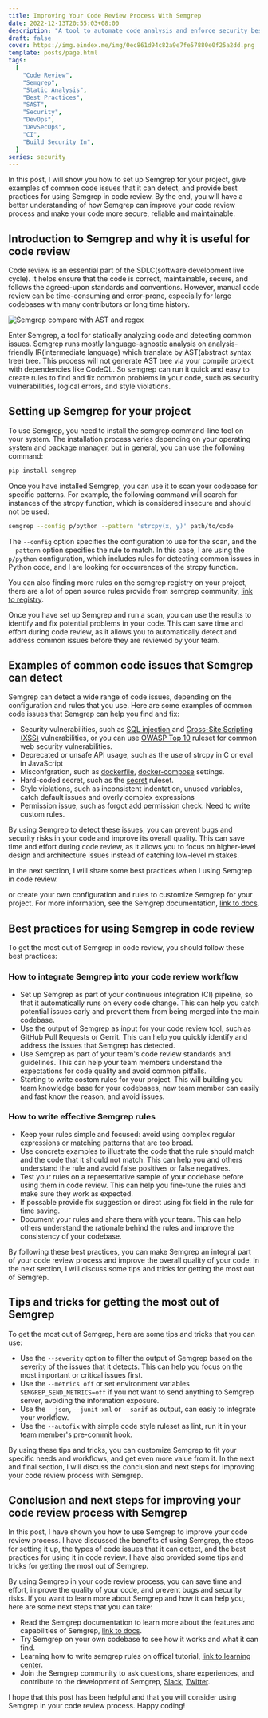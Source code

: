 ```yaml
---
title: Improving Your Code Review Process With Semgrep
date: 2022-12-13T20:55:03+08:00
description: "A tool to automate code analysis and enforce security best practices. Helps developers write better code faster."
draft: false
cover: https://img.eindex.me/img/0ec861d94c82a9e7fe57880e0f25a2dd.png
template: posts/page.html
tags:
  [
    "Code Review",
    "Semgrep",
    "Static Analysis",
    "Best Practices",
    "SAST",
    "Security",
    "DevOps",
    "DevSecOps",
    "CI",
    "Build Security In",
  ]
series: security
---
```


In this post, I will show you how to set up Semgrep for your project, give examples of common code issues that it can detect, and provide best practices for using Semgrep in code review. By the end, you will have a better understanding of how Semgrep can improve your code review process and make your code more secure, reliable and maintainable.

## Introduction to Semgrep and why it is useful for code review

Code review is an essential part of the SDLC(software development live cycle). It helps ensure that the code is correct, maintainable, secure, and follows the agreed-upon standards and conventions. However, manual code review can be time-consuming and error-prone, especially for large codebases with many contributors or long time history.

![Semgrep compare with AST and regex](https://img.eindex.me/img/e23bd0bbaf9d2513d3d26042b1aa702b.png)

Enter Semgrep, a tool for statically analyzing code and detecting common issues. Semgrep runs mostly language-agnostic analysis on analysis-friendly IR(intermediate language) which translate by AST(abstract syntax tree) tree. This process will not generate AST tree via your compile project with dependencies like CodeQL. So semgrep can run it quick and easy to create rules to find and fix common problems in your code, such as security vulnerabilities, logical errors, and style violations.

## Setting up Semgrep for your project

To use Semgrep, you need to install the semgrep command-line tool on your system. The installation process varies depending on your operating system and package manager, but in general, you can use the following command:

```bash
pip install semgrep
```

Once you have installed Semgrep, you can use it to scan your codebase for specific patterns. For example, the following command will search for instances of the strcpy function, which is considered insecure and should not be used:

```bash
semgrep --config p/python --pattern 'strcpy(x, y)' path/to/code
```

The `--config` option specifies the configuration to use for the scan, and the `--pattern` option specifies the rule to match. In this case, I are using the `p/python` configuration, which includes rules for detecting common issues in Python code, and I are looking for occurrences of the strcpy function.

You can also finding more rules on the semgrep registry on your project, there are a lot of open source rules provide from semgrep community, [link to registry](https://semgrep.dev/explore).

Once you have set up Semgrep and run a scan, you can use the results to identify and fix potential problems in your code. This can save time and effort during code review, as it allows you to automatically detect and address common issues before they are reviewed by your team.

## Examples of common code issues that Semgrep can detect

Semgrep can detect a wide range of code issues, depending on the configuration and rules that you use. Here are some examples of common code issues that Semgrep can help you find and fix:

- Security vulnerabilities, such as [SQL injection](https://semgrep.dev/p/sql-injection) and [Cross-Site Scripting (XSS)](https://semgrep.dev/p/xss) vulnerabilities, or you can use [OWASP Top 10](https://semgrep.dev/p/owasp-top-ten) ruleset for common web security vulnerabilities.
- Deprecated or unsafe API usage, such as the use of strcpy in C or eval in JavaScript
- Misconfgration, such as [dockerfile](https://semgrep.dev/p/dockerfile), [docker-compose](https://semgrep.dev/p/docker-compose) settings.
- Hard-coded secret, such as the [secret](https://semgrep.dev/p/secrets) ruleset.
- Style violations, such as inconsistent indentation, unused variables, catch default issues and overly complex expressions
- Permission issue, such as forgot add permission check. Need to write custom rules.

By using Semgrep to detect these issues, you can prevent bugs and security risks in your code and improve its overall quality. This can save time and effort during code review, as it allows you to focus on higher-level design and architecture issues instead of catching low-level mistakes.

In the next section, I will share some best practices when I using Semgrep in code review.

or create your own configuration and rules to customize Semgrep for your project. For more information, see the Semgrep documentation, [link to docs](https://semgrep.dev/docs/writing-rules/overview/).

## Best practices for using Semgrep in code review

To get the most out of Semgrep in code review, you should follow these best practices:

### How to integrate Semgrep into your code review workflow

- Set up Semgrep as part of your continuous integration (CI) pipeline, so that it automatically runs on every code change. This can help you catch potential issues early and prevent them from being merged into the main codebase.
- Use the output of Semgrep as input for your code review tool, such as GitHub Pull Requests or Gerrit. This can help you quickly identify and address the issues that Semgrep has detected.
- Use Semgrep as part of your team's code review standards and guidelines. This can help your team members understand the expectations for code quality and avoid common pitfalls.
- Starting to write costom rules for your project. This will building you team knowledge base for your codebases, new team member can easily and fast know the reason, and avoid issues.

### How to write effective Semgrep rules

- Keep your rules simple and focused: avoid using complex regular expressions or matching patterns that are too broad.
- Use concrete examples to illustrate the code that the rule should match and the code that it should not match. This can help you and others understand the rule and avoid false positives or false negatives.
- Test your rules on a representative sample of your codebase before using them in code review. This can help you fine-tune the rules and make sure they work as expected.
- If possable provide fix suggestion or direct using fix field in the rule for time saving.
- Document your rules and share them with your team. This can help others understand the rationale behind the rules and improve the consistency of your codebase.

By following these best practices, you can make Semgrep an integral part of your code review process and improve the overall quality of your code. In the next section, I will discuss some tips and tricks for getting the most out of Semgrep.

## Tips and tricks for getting the most out of Semgrep

To get the most out of Semgrep, here are some tips and tricks that you can use:

- Use the `--severity` option to filter the output of Semgrep based on the severity of the issues that it detects. This can help you focus on the most important or critical issues first.
- Use the `--metrics off` or set environment variables `SEMGREP_SEND_METRICS=off` if you not want to send anything to Semgrep server, avoiding the information exposure.
- Use the `--json`, `--junit-xml` or `--sarif` as output, can easiy to integrate your workflow.
- Use the `--autofix` with simple code style ruleset as lint, run it in your team member's pre-commit hook.

By using these tips and tricks, you can customize Semgrep to fit your specific needs and workflows, and get even more value from it. In the next and final section, I will discuss the conclusion and next steps for improving your code review process with Semgrep.

## Conclusion and next steps for improving your code review process with Semgrep

In this post, I have shown you how to use Semgrep to improve your code review process. I have discussed the benefits of using Semgrep, the steps for setting it up, the types of code issues that it can detect, and the best practices for using it in code review. I have also provided some tips and tricks for getting the most out of Semgrep.

By using Semgrep in your code review process, you can save time and effort, improve the quality of your code, and prevent bugs and security risks. If you want to learn more about Semgrep and how it can help you, here are some next steps that you can take:

- Read the Semgrep documentation to learn more about the features and capabilities of Semgrep, [link to docs](https://semgrep.dev/docs/).
- Try Semgrep on your own codebase to see how it works and what it can find.
- Learning how to write semgrep rules on offical tutorial, [link to learning center](https://semgrep.dev/learn).
- Join the Semgrep community to ask questions, share experiences, and contribute to the development of Semgrep, [Slack](https://r2c.dev/slack), [Twitter](https://twitter.com/r2cdev).

I hope that this post has been helpful and that you will consider using Semgrep in your code review process. Happy coding!
